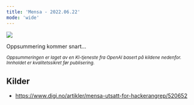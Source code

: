 ```yaml
---
title: 'Mensa - 2022.06.22'
mode: 'wide'
---
```


<Frame>
<img src="/images/mensa.png" noZoom/>
</Frame>

Oppsummering kommer snart...

<sup><i>Oppsummeringen er laget av en KI-tjeneste fra OpenAI basert på kildene nedenfor. Innholdet er kvalitetssikret før publisering.</i></sup>

## Kilder
- https://www.digi.no/artikler/mensa-utsatt-for-hackerangrep/520652
